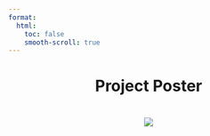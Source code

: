 ```yaml
---
format:
  html:
    toc: false
    smooth-scroll: true
---
```


::: {style="text-align: center;"}
# Project Poster  {style="text-align: center;"}

# ![](images/poster.jpg) {style="text-align: center;"}
:::
